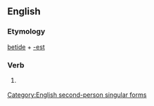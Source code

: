 ==English==

===Etymology===
[[betide]] + [[-est]]

===Verb===
{{en-verb form}}

# {{context|archaic|lang=en}} {{form of|Second-person singular simple present form|betide}}

[[Category:English second-person singular forms]]